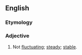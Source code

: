 ==English==

===Etymology===
{{prefix|en|non|fluctuating}}

===Adjective===
{{en-adj|-}}

# Not [[fluctuating]]; [[steady]]; [[stable]].